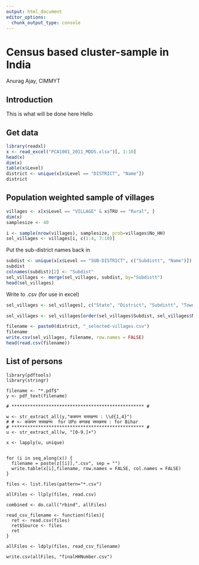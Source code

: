```yaml
---
output: html_document
editor_options: 
  chunk_output_type: console
---
```

# Census based cluster-sample in India

Anurag Ajay, CIMMYT


## Introduction

This is what will be done here
Hello

## Get data


```r
library(readxl)
x <- read_excel("PCA1001_2011_MDDS.xlsx")[, 1:10]
head(x)
dim(x)
table(x$Level)
district <- unique(x[x$Level == "DISTRICT", "Name"])
district
```

## Population weighted sample of villages

```r
villages <- x[x$Level == "VILLAGE" & x$TRU == "Rural", ]
dim(x)
samplesize <- 40

i <- sample(nrow(villages), samplesize, prob=villages$No_HH)
sel_villages <- villages[i, c(1:4, 7:10)]
```

Put the sub-district names back in

```r
subdist <- unique(x[x$Level == "SUB-DISTRICT", c("Subdistt", "Name")])
subdist
colnames(subdist)[2] <- "Subdist"
sel_villages <- merge(sel_villages, subdist, by="Subdistt")
head(sel_villages)
```

Write to .csv (for use in excel)

```r
sel_villages <- sel_villages[, c("State", "District", "Subdistt", "Town/Village", "Subdist", "Name", "No_HH")]

sel_villages <- sel_villages[order(sel_villages$Subdist, sel_villages$Name), ]

filename <- paste0(district, "_selected-villages.csv")
filename
write.csv(sel_villages, filename, row.names = FALSE)
head(read.csv(filename))
```


## List of persons


```
library(pdftools)
library(stringr)

filename <- "*.pdf$"
y <- pdf_text(filename)

# ************************************************** #

w <- str_extract_all(y,"ककपन ससखनप : \\d{1,4}")  
# # <- ककपन ससखनप  for UPo कगकह सपखयच : for Bihar
# ************************************************** #
u <- str_extract_all(w, "[0-9.]+")

x <- lapply(u, unique)


for (i in seq_along(x)) {
  filename = paste(z[[i]],".csv", sep = "")
  write.table(x[i],filename, row.names = FALSE, col.names = FALSE)
}

files <- list.files(pattern="*.csv")

allFiles <- llply(files, read.csv)

combined <- do.call("rbind", allFiles)

read_csv_filename <- function(files){
  ret <- read.csv(files)
  ret$Source <- files
  ret
}

allFiles <- ldply(files, read_csv_filename)

write.csv(allFiles, "finalHHNumber.csv")
```
